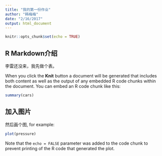 ```yaml
---
title: "我的第一份作业"
author: "韩梅梅"
date: "2/16/2017"
output: html_document
---
```


```r
knitr::opts_chunk$set(echo = TRUE)
```

## R Markdown介绍

李雷还没来，我先做个表。

When you click the **Knit** button a document will be generated that includes both content as well as the output of any embedded R code chunks within the document. You can embed an R code chunk like this:

```r
summary(cars)
```

## 加入图片

然后画个图, for example:

```r
plot(pressure)
```

Note that the `echo = FALSE` parameter was added to the code chunk to prevent printing of the R code that generated the plot.
